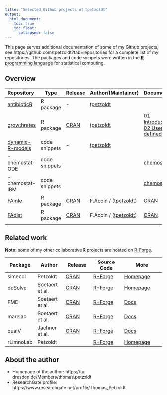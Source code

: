 ---
title: "Selected Github projects of tpetzoldt"
output:
  html_document:
    toc: true
    toc_float:
      collapsed: false
---


This page serves additional documentation of some of my Github projects, 
see https://github.com/tpetzoldt?tab=repositories for a complete list of my repositories. The packages and code snippets were written in the [**R** programming language](https://www.r-project.org) for statistical computing.


## Overview

| Repository | Type | Release | Author/(Maintainer) | Documentation |
|:--------------------------------------------------------|---------|------|--------|:--------------|
| [antibioticR](https://github.com/tpetzoldt/antibioticR) |R package | -    |[tpetzoldt](https://github.com/tpetzoldt)|               |
| [growthrates](https://github.com/tpetzoldt/growthrates) |R package | [CRAN](https://cran.r-project.org/package=growthrates) | [tpetzoldt](https://github.com/tpetzoldt)|  [01 Introduction](growthrates/doc/Introduction.html), [02 User-defined models](growthrates/doc/User_models.html)|
| [dynamic-R-models](https://github.com/tpetzoldt/dynamic-R-models) |code snippets | -    |[tpetzoldt](https://github.com/tpetzoldt)|               |
| - chemostat-ODE | code snippets | | | [chemostat-ode](chemostat/chemostat-ode.html) |
| - chemostat-IBM | code snippets | | | [chemostat-ibm](chemostat/chemostat-ibm.html) |
| [FAmle](https://github.com/tpetzoldt/FAmle) |R package | [CRAN](https://cran.r-project.org/package=FAmle) | F.Acoin / ([tpetzoldt](https://github.com/tpetzoldt))| [CRAN](https://cran.r-project.org/package=FAmle) |
| [FAdist](https://github.com/tpetzoldt/FAdist) |R package | [CRAN](https://cran.r-project.org/package=FAdist) | F.Acoin / ([tpetzoldt](https://github.com/tpetzoldt))| [CRAN](https://cran.r-project.org/package=FAmle) |
| | | | | |

## Related work

**Note:** some of my other collaborative **R** projects are hosted on [R-Forge](https://r-forge.r-project.org/users/petzoldt/). 

| Package | Author | Release | Source Code | More |
|---------|---------|---------|----------|-------------|
| simecol | Petzoldt        | [CRAN](https://cran.r-project.org/package=simecol) | [R-Forge](https://r-forge.r-project.org/projects/simecol/) | [Homepage](http://simecol.r-forge.r-project.org) |
| deSolve | Soetaert et al. | [CRAN](https://cran.r-project.org/package=deSolve) | [R-Forge](https://r-forge.r-project.org/projects/desolve/) | [Homepage](http://desolve.r-forge.r-project.org) |
| FME     | Soetaert et al. | [CRAN](https://cran.r-project.org/package=FME) | [R-Forge](https://r-forge.r-project.org/projects/fme/) | [Docs](https://cran.r-project.org/package=FME) |
| marelac | Soetaert et al. | [CRAN](https://cran.r-project.org/package=marelac) | [R-Forge](https://r-forge.r-project.org/projects/marelac/) | [Docs](https://cran.r-project.org/package=marelac) |
| qualV   | Jachner et al.  | [CRAN](https://cran.r-project.org/package=qualV)   | [R-Forge](https://r-forge.r-project.org/projects/qualv/) | [Docs](https://cran.r-project.org/package=qualV) |
| rLimnoLab | Petzoldt        |                                                  | [R-Forge](https://r-forge.r-project.org/projects/rlimnolab/) | [Homepage](http://rlimnolab.r-forge.r-project.org) |


## About the author

* Homepage of the author: https://tu-dresden.de/Members/thomas.petzoldt
* ResearchGate profile: https://www.researchgate.net/profile/Thomas_Petzoldt

